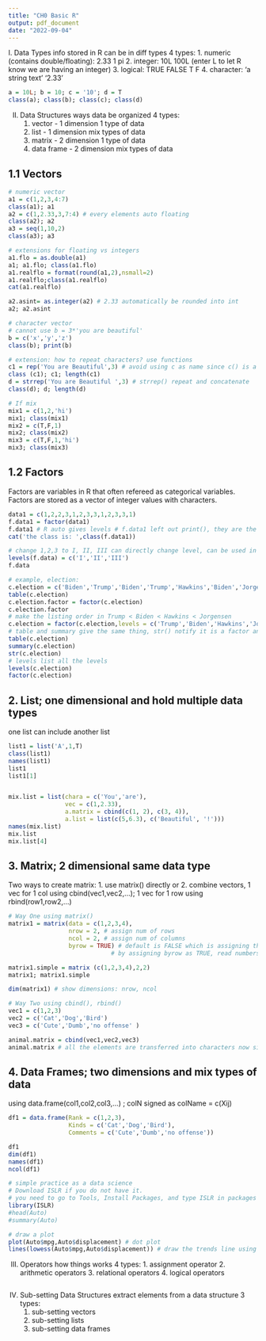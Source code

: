 ```yaml
---
title: "CH0 Basic R"
output: pdf_document
date: "2022-09-04"
---
```


I. Data Types
  info stored in R can be in diff types 
  4 types:
    1. numeric (contains double/floating): 2.33  1  pi
    2. integer: 10L 100L (enter L to let R know we are having an integer)
    3. logical: TRUE FALSE T F
    4. character: 'a string text'  '2.33'
```r
a = 10L; b = 10; c = '10'; d = T
class(a); class(b); class(c); class(d)
```

II. Data Structures
  ways data be organized
  4 types:
    1. vector - 1 dimension 1 type of data
    2. list - 1 dimension mix types of data
    3. matrix - 2 dimension 1 type of data
    4. data frame - 2 dimension mix types of data
    
## 1.1 Vectors
```r
# numeric vector
a1 = c(1,2,3,4:7)
class(a1); a1
a2 = c(1,2.33,3,7:4) # every elements auto floating
class(a2); a2
a3 = seq(1,10,2)
class(a3); a3

# extensions for floating vs integers
a1.flo = as.double(a1)
a1; a1.flo; class(a1.flo)
a1.realflo = format(round(a1,2),nsmall=2)
a1.realflo;class(a1.realflo)
cat(a1.realflo)

a2.asint= as.integer(a2) # 2.33 automatically be rounded into int
a2; a2.asint

# character vector
# cannot use b = 3*'you are beautiful'
b = c('x','y','z')
class(b); print(b)

# extension: how to repeat characters? use functions
c1 = rep('You are Beautiful',3) # avoid using c as name since c() is a build-in function name
class (c1); c1; length(c1)
d = strrep('You are Beautiful ',3) # strrep() repeat and concatenate
class(d); d; length(d)

# If mix
mix1 = c(1,2,'hi')
mix1; class(mix1)
mix2 = c(T,F,1)
mix2; class(mix2)
mix3 = c(T,F,1,'hi')
mix3; class(mix3)
```
## 1.2 Factors
Factors are variables in R that often refereed as categorical variables.
Factors are stored as a vector of integer values with characters.
```r
data1 = c(1,2,2,3,1,2,3,3,1,2,3,3,1)
f.data1 = factor(data1)
f.data1 # R auto gives levels # f.data1 left out print(), they are the same thing
cat('the class is: ',class(f.data1))

# change 1,2,3 to I, II, III can directly change level, can be used in encrypting
levels(f.data) = c('I','II','III')
f.data

# example, election:
c.election = c('Biden','Trump','Biden','Trump','Hawkins','Biden','Jorgensen','Biden')
table(c.election)
c.election.factor = factor(c.election)
c.election.factor
# make the listing order in Trump < Biden < Hawkins < Jorgensen
c.election = factor(c.election,levels = c('Trump','Biden','Hawkins','Jorgensen'),ordered = T)
# table and summary give the same thing, str() notify it is a factor and gives some basic info
table(c.election)
summary(c.election)
str(c.election)
# levels list all the levels
levels(c.election)
factor(c.election)
```
## 2. List; one dimensional and hold multiple data types
   one list can include another list
```r
list1 = list('A',1,T)
class(list1)
names(list1)
list1
list1[1]


mix.list = list(chara = c('You','are'),
                vec = c(1,2.33),
                a.matrix = cbind(c(1, 2), c(3, 4)),
                a.list = list(c(5,6.3), c('Beautiful', '!')))
names(mix.list)
mix.list
mix.list[4]

```
## 3. Matrix; 2 dimensional same data type
  Two ways to create matrix: 
    1. use matrix() directly or 
    2. combine vectors, 1 vec for 1 col using cbind(vec1,vec2,...); 1 vec for 1 row using rbind(row1,row2,...) 
```r
# Way One using matrix()
matrix1 = matrix(data = c(1,2,3,4), 
                 nrow = 2, # assign num of rows
                 ncol = 2, # assign num of columns
                 byrow = TRUE) # default is FALSE which is assigning the num vertically, 
                             # by assigning byrow as TRUE, read numbers horizontally

matrix1.simple = matrix (c(1,2,3,4),2,2)
matrix1; matrix1.simple

dim(matrix1) # show dimensions: nrow, ncol

# Way Two using cbind(), rbind()
vec1 = c(1,2,3)
vec2 = c('Cat','Dog','Bird')
vec3 = c('Cute','Dumb','no offense' )

animal.matrix = cbind(vec1,vec2,vec3)
animal.matrix # all the elements are transferred into characters now since matrix can only store one type of data
```

## 4. Data Frames; two dimensions and mix types of data
   using data.frame(col1,col2,col3,...) ; colN signed as colName = c(Xij) 
```r
df1 = data.frame(Rank = c(1,2,3),
                 Kinds = c('Cat','Dog','Bird'),
                 Comments = c('Cute','Dumb','no offense'))

df1
dim(df1)
names(df1)
ncol(df1)

# simple practice as a data science
# Download ISLR if you do not have it.
# you need to go to Tools, Install Packages, and type ISLR in packages
library(ISLR)
#head(Auto)
#summary(Auto)

# draw a plot
plot(Auto$mpg,Auto$displacement) # dot plot
lines(lowess(Auto$mpg,Auto$displacement)) # draw the trends line using lines(lowess(x,y))
```

III. Operators
  how things works
  4 types:
    1. assignment operator
    2. arithmetic operators
    3. relational operators
    4. logical operators
```r

```

IV. Sub-setting Data Structures
  extract elements from a data structure
  3 types:
    1. sub-setting vectors
    2. sub-setting lists
    3. sub-setting data frames
```r

```

    
